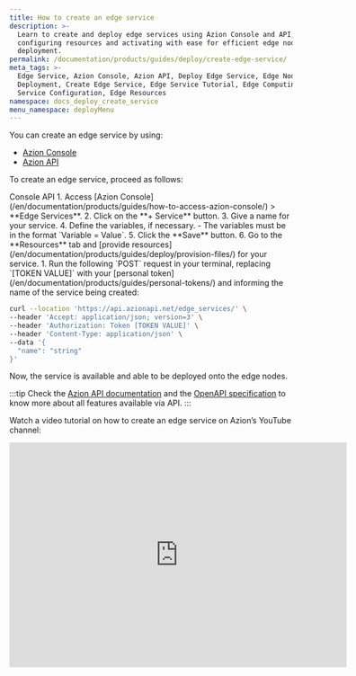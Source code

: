 ```yaml
---
title: How to create an edge service
description: >-
  Learn to create and deploy edge services using Azion Console and API,
  configuring resources and activating with ease for efficient edge node
  deployment.
permalink: /documentation/products/guides/deploy/create-edge-service/
meta_tags: >-
  Edge Service, Azion Console, Azion API, Deploy Edge Service, Edge Node
  Deployment, Create Edge Service, Edge Service Tutorial, Edge Computing,
  Service Configuration, Edge Resources
namespace: docs_deploy_create_service
menu_namespace: deployMenu
---
```




You can create an edge service by using:

- [Azion Console](/en/documentation/products/guides/how-to-access-azion-console/)
- [Azion API](https://api.azion.com/)

To create an edge service, proceed as follows:

<Tabs client:visible>
    <Fragment slot="tab.console">Console</Fragment>
    <Fragment slot="tab.api">API</Fragment>

<Fragment slot="panel.console">
1. Access [Azion Console](/en/documentation/products/guides/how-to-access-azion-console/) > **Edge Services**.
2. Click on the **+ Service** button.
3. Give a name for your service.
4. Define the variables, if necessary.
    - The variables must be in the format `Variable = Value`.
5. Click the **Save** button.
6. Go to the **Resources** tab and [provide resources](/en/documentation/products/guides/deploy/provision-files/) for your service.
</Fragment>

<Fragment slot="panel.api">
1. Run the following `POST` request in your terminal, replacing `[TOKEN VALUE]` with your [personal token](/en/documentation/products/guides/personal-tokens/) and informing the name of the service being created:

```bash
curl --location 'https://api.azionapi.net/edge_services/' \
--header 'Accept: application/json; version=3' \
--header 'Authorization: Token [TOKEN VALUE]' \
--header 'Content-Type: application/json' \
--data '{
  "name": "string"
}'
``` 

Now, the service is available and able to be deployed onto the edge nodes.

:::tip
Check the [Azion API documentation](https://api.azion.com/) and the [OpenAPI specification](https://github.com/aziontech/azionapi-openapi/) to know more about all features available via API.
:::
</Fragment>

</Tabs>

Watch a video tutorial on how to create an edge service on Azion’s YouTube channel:

<iframe
   src="https://www.youtube.com/embed/zcQJi5QfMUY"
   title="Edge Service Creation Tutorial: Azion Platform Guide"
   loading="lazy"
   width="600"
   height="400"
   frameborder="0"
   allow="accelerometer; autoplay; clipboard-write; encrypted-media; gyroscope; picture-in-picture; web-share"
   allowfullscreen></iframe>
